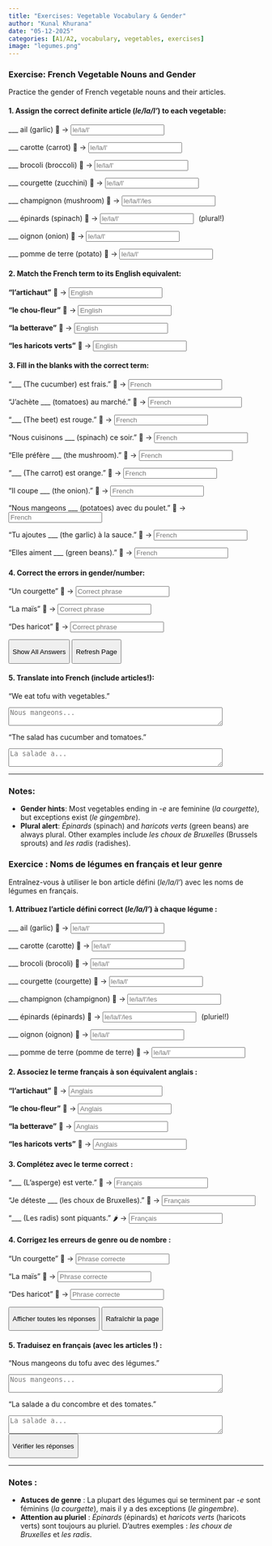 ```yaml
---
title: "Exercises: Vegetable Vocabulary & Gender"  
author: "Kunal Khurana"  
date: "05-12-2025"  
categories: [A1/A2, vocabulary, vegetables, exercises]  
image: "legumes.png"  
---
```


::: {.content-visible when-profile="english"}
### Exercise: French Vegetable Nouns and Gender

Practice the gender of French vegetable nouns and their articles.

#### 1. Assign the correct definite article (*le/la/l'*) to each vegetable:

\_\_\_ ail (garlic) 🧄 → <input type="text" placeholder="le/la/l'" oninput="checkAnswer(this, 'l\'')">

\_\_\_ carotte (carrot) 🥕 → <input type="text" placeholder="le/la/l'" oninput="checkAnswer(this, 'la')">

\_\_\_ brocoli (broccoli) 🥦 → <input type="text" placeholder="le/la/l'" oninput="checkAnswer(this, 'le')">

\_\_\_ courgette (zucchini) 🥒 → <input type="text" placeholder="le/la/l'" oninput="checkAnswer(this, 'la')">

\_\_\_ champignon (mushroom) 🍄 → <input type="text" placeholder="le/la/l'/les" oninput="checkAnswer(this, 'le')">

\_\_\_ épinards (spinach) 🍃 → <input type="text" placeholder="le/la/l'" oninput="checkAnswer(this, 'les')">[(plural!)]{style="margin-left:10px;"}

\_\_\_ oignon (onion) 🧅 → <input type="text" placeholder="le/la/l'" oninput="checkAnswer(this, 'l\'')">

\_\_\_ pomme de terre (potato) 🥔 → <input type="text" placeholder="le/la/l'" oninput="checkAnswer(this, 'la')">

#### 2. Match the French term to its English equivalent:

**"l’artichaut"** 🥬 → <input type="text" placeholder="English" oninput="checkAnswer(this, 'artichoke')">

**"le chou-fleur"** 🥦 → <input type="text" placeholder="English" oninput="checkAnswer(this, 'cauliflower')">

**"la betterave"** 🍠 → <input type="text" placeholder="English" oninput="checkAnswer(this, 'beet')">

**"les haricots verts"** 🫘 → <input type="text" placeholder="English" oninput="checkAnswer(this, 'green beans')">

#### 3. Fill in the blanks with the correct term:

"\_\_\_ (The cucumber) est frais." 🥒 → <input type="text" placeholder="French" oninput="checkAnswer(this, 'le concombre')">

"J’achète \_\_\_ (tomatoes) au marché." 🍅 → <input type="text" placeholder="French" oninput="checkAnswer(this, 'des tomates')">

"\_\_\_ (The beet) est rouge." 🍠 → <input type="text" placeholder="French" oninput="checkAnswer(this, 'la betterave')">

"Nous cuisinons \_\_\_ (spinach) ce soir." 🍃 → <input type="text" placeholder="French" oninput="checkAnswer(this, 'des épinards')">

"Elle préfère \_\_\_ (the mushroom)." 🍄 → <input type="text" placeholder="French" oninput="checkAnswer(this, 'le champignon')">

"\_\_\_ (The carrot) est orange." 🥕 → <input type="text" placeholder="French" oninput="checkAnswer(this, 'la carotte')">

"Il coupe \_\_\_ (the onion)." 🧅 → <input type="text" placeholder="French" oninput="checkAnswer(this, 'l\'oignon')">

"Nous mangeons \_\_\_ (potatoes) avec du poulet." 🥔 → <input type="text" placeholder="French" oninput="checkAnswer(this, 'des pommes de terre')">

"Tu ajoutes \_\_\_ (the garlic) à la sauce." 🧄 → <input type="text" placeholder="French" oninput="checkAnswer(this, 'l\'ail')">

"Elles aiment \_\_\_ (green beans)." 🫘 → <input type="text" placeholder="French" oninput="checkAnswer(this, 'les haricots verts')">

#### 4. Correct the errors in gender/number:

"Un courgette" 🥒 → <input type="text" placeholder="Correct phrase" oninput="checkAnswer(this, 'une courgette')">

"La maïs" 🌽 → <input type="text" placeholder="Correct phrase" oninput="checkAnswer(this, 'le maïs')">

"Des haricot" 🫘 → <input type="text" placeholder="Correct phrase" oninput="checkAnswer(this, 'des haricots')">

<button onclick="showAnswers()">

Show All Answers

</button>

<button onclick="refreshPage()">

Refresh Page

</button>

```{=html}
<script>
function checkAnswer(input, correctAnswer) {
    const span = input.nextElementSibling;
    if (input.value.trim().toLowerCase() === correctAnswer.toLowerCase()) {
        span.textContent = "✓ Correct";
        span.style.color = "green";
    } else {
        span.textContent = "";
    }
}

function showAnswers() {
    document.querySelectorAll('input[type="text"]').forEach(el => {
        const correct = el.getAttribute('oninput')?.match(/'([^']+)'/)?.[1];
        if (correct) {
            const span = el.nextElementSibling;
            span.textContent = `Réponse : ${correct}`;
            span.style.color = "blue";
        }
    });
}

function refreshPage() {
    location.reload();
}
</script>
```

#### 5. Translate into French (include articles!):

"We eat tofu with vegetables."\

```{=html}
<textarea placeholder="Nous mangeons..." rows="2" cols="50" oninput="checkTranslation(this, 'Nous mangeons du tofu avec des légumes')"></textarea>
```

"The salad has cucumber and tomatoes."\

```{=html}
<textarea placeholder="La salade a..." rows="2" cols="50" oninput="checkTranslation(this, 'La salade a du concombre et des tomates')"></textarea>
```

------------------------------------------------------------------------

### Notes:

-   **Gender hints**: Most vegetables ending in *-e* are feminine (*la courgette*), but exceptions exist (*le gingembre*).\
-   **Plural alert**: *Épinards* (spinach) and *haricots verts* (green beans) are always plural. Other examples include *les choux de Bruxelles* (Brussels sprouts) and *les radis* (radishes).
:::

::: {.content-visible when-profile="french"}
### Exercice : Noms de légumes en français et leur genre

Entraînez-vous à utiliser le bon article défini (*le/la/l'*) avec les noms de légumes en français.

#### 1. Attribuez l’article défini correct (*le/la/l'*) à chaque légume :

\_\_\_ ail (garlic) 🧄 → <input type="text" placeholder="le/la/l'" oninput="checkAnswer(this, 'l\'')">

\_\_\_ carotte (carotte) 🥕 → <input type="text" placeholder="le/la/l'" oninput="checkAnswer(this, 'la')">

\_\_\_ brocoli (brocoli) 🥦 → <input type="text" placeholder="le/la/l'" oninput="checkAnswer(this, 'le')">

\_\_\_ courgette (courgette) 🥒 → <input type="text" placeholder="le/la/l'" oninput="checkAnswer(this, 'la')">

\_\_\_ champignon (champignon) 🍄 → <input type="text" placeholder="le/la/l'/les" oninput="checkAnswer(this, 'le')">

\_\_\_ épinards (épinards) 🍃 → <input type="text" placeholder="le/la/l'/les" oninput="checkAnswer(this, 'les')">[(pluriel!)]{style="margin-left:10px;"}

\_\_\_ oignon (oignon) 🧅 → <input type="text" placeholder="le/la/l'" oninput="checkAnswer(this, 'l\'')">

\_\_\_ pomme de terre (pomme de terre) 🥔 → <input type="text" placeholder="le/la/l'" oninput="checkAnswer(this, 'la')">

#### 2. Associez le terme français à son équivalent anglais :

**"l’artichaut"** 🥬 → <input type="text" placeholder="Anglais" oninput="checkAnswer(this, 'artichoke')">

**"le chou-fleur"** 🥦 → <input type="text" placeholder="Anglais" oninput="checkAnswer(this, 'cauliflower')">

**"la betterave"** 🍠 → <input type="text" placeholder="Anglais" oninput="checkAnswer(this, 'beet')">

**"les haricots verts"** 🫘 → <input type="text" placeholder="Anglais" oninput="checkAnswer(this, 'green beans')">

#### 3. Complétez avec le terme correct :

"\_\_\_ (L’asperge) est verte." 🥗 → <input type="text" placeholder="Français" oninput="checkAnswer(this, 'l\'')">

"Je déteste \_\_\_ (les choux de Bruxelles)." 🥬 → <input type="text" placeholder="Français" oninput="checkAnswer(this, 'les choux de Bruxelles')">

"\_\_\_ (Les radis) sont piquants." 🌶️ → <input type="text" placeholder="Français" oninput="checkAnswer(this, 'les radis')">

#### 4. Corrigez les erreurs de genre ou de nombre :

"Un courgette" 🥒 → <input type="text" placeholder="Phrase correcte" oninput="checkAnswer(this, 'une courgette')">

"La maïs" 🌽 → <input type="text" placeholder="Phrase correcte" oninput="checkAnswer(this, 'le maïs')">

"Des haricot" 🫘 → <input type="text" placeholder="Phrase correcte" oninput="checkAnswer(this, 'des haricots')">

<button onclick="afficherReponses()">

Afficher toutes les réponses

</button>

<button onclick="rafraichirPage()">

Rafraîchir la page

</button>

```{=html}
<script>
function checkAnswer(input, correctAnswer) {
    const span = input.nextElementSibling;
    if (input.value.trim().toLowerCase() === correctAnswer.toLowerCase()) {
        span.textContent = "✓ Correct";
        span.style.color = "green";
    } else {
        span.textContent = "";
    }
}

function showAnswers() {
    document.querySelectorAll('input[type="text"]').forEach(el => {
        const correct = el.getAttribute('oninput')?.match(/'([^']+)'/)?.[1];
        if (correct) {
            const span = el.nextElementSibling;
            span.textContent = `Réponse : ${correct}`;
            span.style.color = "blue";
        }
    });
}

function refreshPage() {
    location.reload();
}
</script>
```

#### 5. Traduisez en français (avec les articles !) :

"Nous mangeons du tofu avec des légumes."\

```{=html}
<textarea placeholder="Nous mangeons..." rows="2" cols="50" oninput="verifierTraduction(this, 'Nous mangeons du tofu avec des légumes')"></textarea>
```

"La salade a du concombre et des tomates."\

```{=html}
<textarea placeholder="La salade a..." rows="2" cols="50" oninput="verifierTraduction(this, 'La salade a du concombre et des tomates')"></textarea>
```

<button onclick="verifierToutesReponses()">

Vérifier les réponses

</button>

------------------------------------------------------------------------

### Notes :

-   **Astuces de genre** : La plupart des légumes qui se terminent par *-e* sont féminins (*la courgette*), mais il y a des exceptions (*le gingembre*).\
-   **Attention au pluriel** : *Épinards* (épinards) et *haricots verts* (haricots verts) sont toujours au pluriel. D’autres exemples : *les choux de Bruxelles* et *les radis*.
:::